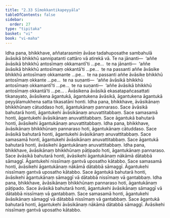 ```yaml
---
title: "2.33 Sīmokkantikapeyyāla"
tableOfContents: false
sidebar:
  order: 27
type: "tipitaka"
basket: "vi"
book: "vi-maha"
---
```



<DynamicBreadcrumb />

<Division number="177" book="vi-maha" bookNo="3" page="184">

<Paragraph number="774" book="vi-maha">
Idha pana, bhikkhave, aññatarasmiṃ āvāse tadahuposathe sambahulā āvāsikā bhikkhū sannipatanti cattāro vā atirekā vā. Te na jānanti—  ‘aññe āvāsikā bhikkhū antosīmaṃ okkamantī’ti …pe…  te na jānanti—  ‘aññe āvāsikā bhikkhū antosīmaṃ okkantā’ti …pe…  te na passanti aññe āvāsike bhikkhū antosīmaṃ okkamante …pe…  te na passanti aññe āvāsike bhikkhū antosīmaṃ okkante …pe…  te na suṇanti—  ‘aññe āvāsikā bhikkhū antosīmaṃ okkamantī’ti …pe…  te na suṇanti—  ‘aññe āvāsikā bhikkhū antosīmaṃ okkantā’ti …pe… .
</Paragraph>

<Paragraph number="775" book="vi-maha">
Āvāsikena āvāsikā ekasatapañcasattati tikanayato, āvāsikena āgantukā, āgantukena āvāsikā, āgantukena āgantukā peyyālamukhena satta tikasatāni honti.
</Paragraph>

</Division>
<Division number="178" book="vi-maha" bookNo="3" page="184">

<Paragraph number="776" book="vi-maha">
Idha pana, bhikkhave, āvāsikānaṃ bhikkhūnaṃ cātuddaso hoti, āgantukānaṃ pannaraso. Sace āvāsikā bahutarā honti, āgantukehi āvāsikānaṃ anuvattitabbaṃ. Sace samasamā honti, āgantukehi āvāsikānaṃ anuvattitabbaṃ. Sace āgantukā bahutarā honti, āvāsikehi āgantukānaṃ anuvattitabbaṃ.
</Paragraph>

<Paragraph number="777" book="vi-maha">
Idha pana, bhikkhave, āvāsikānaṃ bhikkhūnaṃ pannaraso hoti, āgantukānaṃ cātuddaso. Sace āvāsikā bahutarā honti, āgantukehi āvāsikānaṃ anuvattitabbaṃ. Sace samasamā honti, āgantukehi āvāsikānaṃ anuvattitabbaṃ. Sace āgantukā bahutarā honti, āvāsikehi āgantukānaṃ anuvattitabbaṃ.
</Paragraph>

<Paragraph number="778" book="vi-maha">
Idha pana, bhikkhave, āvāsikānaṃ bhikkhūnaṃ pāṭipado hoti, āgantukānaṃ pannaraso. Sace āvāsikā bahutarā honti, āvāsikehi āgantukānaṃ nākāmā dātabbā sāmaggī. Āgantukehi nissīmaṃ gantvā uposatho kātabbo. Sace samasamā honti, āvāsikehi āgantukānaṃ nākāmā dātabbā sāmaggī. Āgantukehi nissīmaṃ gantvā uposatho kātabbo. Sace āgantukā bahutarā honti, āvāsikehi āgantukānaṃ sāmaggī vā dātabbā nissīmaṃ vā gantabbaṃ.
</Paragraph>

<Paragraph number="779" book="vi-maha">
Idha pana, bhikkhave, āvāsikānaṃ bhikkhūnaṃ pannaraso hoti, āgantukānaṃ pāṭipado. Sace āvāsikā bahutarā honti, āgantukehi āvāsikānaṃ sāmaggī vā dātabbā nissīmaṃ vā gantabbaṃ. Sace samasamā honti, āgantukehi āvāsikānaṃ sāmaggī vā dātabbā nissīmaṃ vā gantabbaṃ. Sace āgantukā bahutarā honti, āgantukehi āvāsikānaṃ nākāmā dātabbā sāmaggī. Āvāsikehi nissīmaṃ gantvā uposatho kātabbo.
</Paragraph>
</Division>
